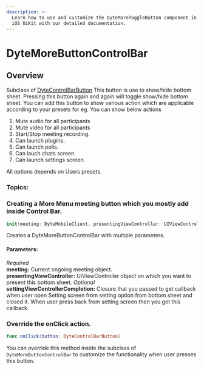 ```yaml
---
description: >-
  Learn how to use and customize the DyteMoreToggleButton component in ProductDB's
  iOS UiKit with our detailed documentation.
---
```


# DyteMoreButtonControlBar
## Overview
Subclass of [DyteControlBarButton](/ios/components/dyte-controlbar-button)
This button is use to show/hide bottom sheet. Pressing this button again and again will toggle show/hide  bottom sheet. You can add this button to show various action which are applicable according 
to your presets for eg. You can show below actions
1. Mute audio for all participants
2. Mute video for all participants
3. Start/Stop meeting recording.
4. Can launch plugins.
5. Can launch polls.
6. Can lauch chats screen.
7. Can launch settings screen. 

All options depends on Users presets.


### Topics:

### Creating a More Menu meeting button which you mostly add inside Control Bar.

```swift
init(meeting: DyteMobileClient, presentingViewController: UIViewController, settingViewControllerCompletion:(()->Void)? = nil) {
```
Creates a DyteMoreButtonControlBar with multiple parameters. 

#### Parameters:
*Required*  
**meeting:** Current ongoing meeting object.   
**presentingViewController:** UIViewController object on which you want to present this bottom sheet.
*Optional*  
**settingViewControllerCompletion:** Closure that you passed to get callback when user open Setting screen from setting option 
from bottom sheet and closed it. When user press back from setting screen then you get this callback.

### Override the onClick action. 
```swift 
func onClick(button: DyteControlBarButton) 
```
You can override this method inside the subclass of `DyteMoreButtonControlBar` to customize the functionality when user presses this button. 

<head>
  <title>iOS DyteMoreToggleButton</title>
</head>
